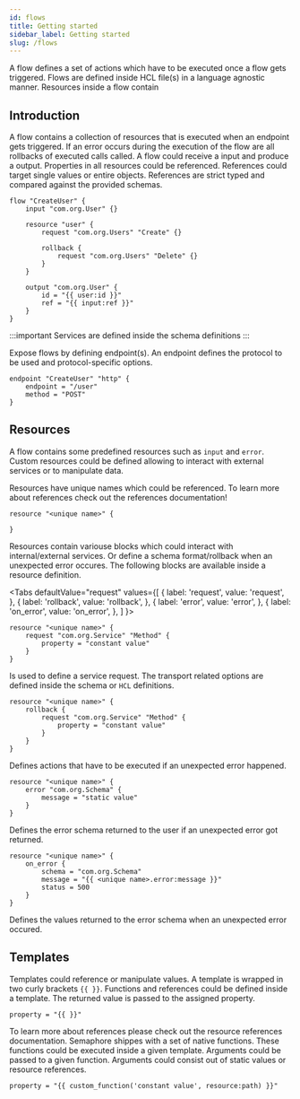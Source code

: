 ```yaml
---
id: flows
title: Getting started
sidebar_label: Getting started
slug: /flows
---
```



A flow defines a set of actions which have to be executed once a flow gets triggered.
Flows are defined inside HCL file(s) in a language agnostic manner.
Resources inside a flow contain 

## Introduction

A flow contains a collection of resources that is executed when an endpoint gets triggered. If an error occurs during the execution of the flow are all rollbacks of executed calls called. A flow could receive a input and produce a output.
Properties in all resources could be referenced. References could target single values or entire objects.
References are strict typed and compared against the provided schemas.

```hcl
flow "CreateUser" {
    input "com.org.User" {}

    resource "user" {
        request "com.org.Users" "Create" {}

        rollback {
            request "com.org.Users" "Delete" {}
        }
    }

    output "com.org.User" {
        id = "{{ user:id }}"
        ref = "{{ input:ref }}"
    }
}
```

:::important
Services are defined inside the schema definitions
:::

Expose flows by defining endpoint(s). An endpoint defines the protocol to be used and protocol-specific options.

```hcl
endpoint "CreateUser" "http" {
    endpoint = "/user"
    method = "POST"
}
```

## Resources

A flow contains some predefined resources such as `input` and `error`.
Custom resources could be defined allowing to interact with external services or to manipulate data.

Resources have unique names which could be referenced.
To learn more about references check out the <Link to="flows/references#template-references">references documentation</Link>!

```hcl
resource "<unique name>" {

}
```

Resources contain variouse blocks which could interact with internal/external services.
Or define a schema format/rollback when an unexpected error occures.
The following blocks are available inside a resource definition.

<Tabs
  defaultValue="request"
  values={[
    { label: 'request', value: 'request', },
    { label: 'rollback', value: 'rollback', },
    { label: 'error', value: 'error', },
    { label: 'on_error', value: 'on_error', },
  ]
}>
<TabItem value="request">

```hcl
resource "<unique name>" {
    request "com.org.Service" "Method" {
        property = "constant value"
    }
}
```

Is used to define a service request.
The transport related options are defined inside the schema or `HCL` definitions.

</TabItem>
<TabItem value="rollback">

```hcl
resource "<unique name>" {
    rollback {
        request "com.org.Service" "Method" {
            property = "constant value"
        }
    }
}
```

Defines actions that have to be executed if an unexpected error happened.

</TabItem>
<TabItem value="error">

```hcl
resource "<unique name>" {
    error "com.org.Schema" {
        message = "static value"
    }
}
```

Defines the error schema returned to the user if an unexpected error got returned.

</TabItem>
<TabItem value="on_error">

```hcl
resource "<unique name>" {
    on_error {
        schema = "com.org.Schema"
        message = "{{ <unique name>.error:message }}"
        status = 500
    }
}
```

Defines the values returned to the error schema when an unexpected error occured.

</TabItem>
</Tabs>

## Templates

Templates could reference or manipulate values.
A template is wrapped in two curly brackets `{{ }}`.
Functions and references could be defined inside a template.
The returned value is passed to the assigned property.

```hcl
property = "{{ }}"
```

To learn more about references please check out the <Link to="flows/references">resource references documentation</Link>.
Semaphore shippes with a set of native functions.
These functions could be executed inside a given template.
Arguments could be passed to a given function.
Arguments could consist out of static values or resource references.

```hcl
property = "{{ custom_function('constant value', resource:path) }}"
```